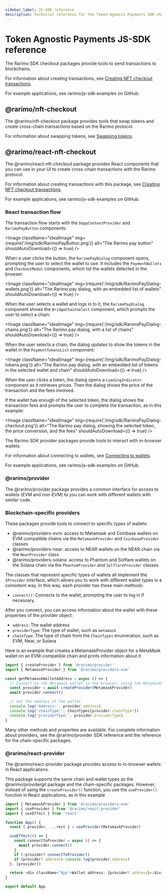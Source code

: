 ```yaml
---
sidebar_label: JS-SDK reference
description: Technical reference for the Token-Agnosti Payments SDK checkout packages.
---
```



# Token Agnostic Payments JS-SDK reference

The Rarimo SDK checkout packages provide tools to send transactions to blockchains.

For information about creating transactions, see [Creating NFT checkout transactions](/ecosystem/token-agnostic-payments/guide-creating-nft-checkout-transactions).

For example applications, see <OutLink href="https://github.com/rarimo/js-sdk-examples/">rarimo/js-sdk-examples</OutLink> on GitHub.

## @rarimo/nft-checkout

The <OutLink href="https://www.npmjs.com/package/@rarimo/nft-checkout">@rarimo/nft-checkout</OutLink> package provides tools that swap tokens and create cross-chain transactions based on the Rarimo protocol.

For information about swapping tokens, see [Swapping tokens](/ecosystem/token-agnostic-payments/guide-swapping-tokens).

## @rarimo/react-nft-checkout

The <OutLink href="https://www.npmjs.com/package/@rarimo/react-nft-checkout">@rarimo/react-nft-checkout</OutLink> package provides React components that you can use in your UI to create cross-chain transactions with the Rarimo protocol.

For information about creating transactions with this package, see [Creating NFT checkout transactions](/ecosystem/token-agnostic-payments/guide-creating-nft-checkout-transactions).

For example applications, see <OutLink href="https://github.com/rarimo/js-sdk-examples/">rarimo/js-sdk-examples</OutLink> on GitHub.

### React transaction flow

The transaction flow starts with the `DappContextProvider` and `RarimoPayButton` components:

<Image className="idealImage" img={require('/img/sdk/RarimoPayButton.png')} alt="The Rarimo pay button" shouldAutoDownload={() => true} />

When a user clicks the button, the `RarimoPayDialog` component opens, prompting the user to select the wallet to use.
It includes the `PaymentWallets` and `CheckoutModal` components, which list the wallets detected in the browser:

<Image className="idealImage" img={require('/img/sdk/RarimoPayDialog-wallets.png')} alt="The Rarimo pay dialog, with an embedded list of wallets" shouldAutoDownload={() => true} />

When the user selects a wallet and logs in to it, the `RarimoPayDialog` component shows the `BridgeChainSelect` component, which prompts the user to select a chain:

<Image className="idealImage" img={require('/img/sdk/RarimoPayDialog-chains.png')} alt="The Rarimo pay dialog, with a list of chains" shouldAutoDownload={() => true} />

When the user selects a chain, the dialog updates to show the tokens in the wallet in the `PaymentTokensList` component:

<Image className="idealImage" img={require('/img/sdk/RarimoPayDialog-tokens.png')} alt="The Rarimo pay dialog, with an embedded list of tokens in the selected wallet and chain" shouldAutoDownload={() => true} />

When the user clicks a token, the dialog opens a `LoadingIndicator` component as it retrieves prices.
Then the dialog shows the price of the transaction and the fees involved.

If the wallet has enough of the selected token, the dialog shows the transaction fees and prompts the user to complete the transaction, as in this example:

<Image className="idealImage" img={require('/img/sdk/RarimoPayDialog-checkout.png')} alt="The Rarimo pay dialog, showing the selected token, the price conversion, and the fees" shouldAutoDownload={() => true} />

The Rarimo SDK provider packages provide tools to interact with in-browser wallets.

For information about connecting to wallets, see [Connecting to wallets](/products/bridging-protocol/guide-connecting-wallets).

For example applications, see <OutLink href="https://github.com/rarimo/js-sdk-examples/">rarimo/js-sdk-examples</OutLink> on GitHub.

### @rarimo/provider

The <OutLink href="https://www.npmjs.com/package/@rarimo/provider">@rarimo/provider</OutLink> package provides a common interface for access to wallets (EVM and non-EVM) to you can work with different wallets with similar code.

### Blockchain-specific providers

These packages provide tools to connect to specific types of wallets:

- <OutLink href="https://rarimo.github.io/js-sdk/modules/_rarimo_providers_evm.html">@rarimo/providers-evm</OutLink>: access to Metamask and Coinbase wallets on EVM-compatible chains via the <OutLink href="https://rarimo.github.io/js-sdk/classes/_rarimo_providers_evm.MetamaskProvider.html">`MetamaskProvider`</OutLink> and <OutLink href="https://rarimo.github.io/js-sdk/classes/_rarimo_providers_evm.CoinbaseProvider.html">`CoinbaseProvider`</OutLink> classes
- <OutLink href="https://rarimo.github.io/js-sdk/modules/_rarimo_providers_near.html">@rarimo/providers-near</OutLink>: access to NEAR wallets on the NEAR chain via the <OutLink href="https://rarimo.github.io/js-sdk/classes/_rarimo_providers_near.NearProvider.html">`NearProvider`</OutLink> class
- <OutLink href="https://rarimo.github.io/js-sdk/modules/_rarimo_providers_solana.html">@rarimo/providers-solana</OutLink>: access to Phantom and Solflare wallets on the Solana chain via the <OutLink href="https://rarimo.github.io/js-sdk/classes/_rarimo_providers_solana.PhantomProvider.html">`PhantomProvider`</OutLink> and <OutLink href="https://rarimo.github.io/js-sdk/classes/_rarimo_providers_solana.SolflareProvider.html">`SolflareProvider`</OutLink> classes

The classes that represent specific types of wallets all implement the <OutLink href="https://rarimo.github.io/js-sdk/interfaces/_rarimo_provider.IProvider.html">`IProvider`</OutLink> interface, which allows you to work with different wallet types in a consistent way.
In this way, each provider has these main methods:

- <OutLink href="https://rarimo.github.io/js-sdk/interfaces/_rarimo_provider.IProvider.html#connect">`connect()`</OutLink>: Connects to the wallet, prompting the user to log in if necessary.

After you connect, you can access information about the wallet with these properties of the provider object:

- `address`: The wallet address
- `providerType`: The type of wallet, such as `metamask`
- `chainType`: The type of chain from the <OutLink href="https://rarimo.github.io/js-sdk/enums/_rarimo_shared.ChainTypes.html">`ChainTypes`</OutLink> enumeration, such as EVM, Near, or Solana

Here is an example that creates a MetamaskProvider object for a MetaMask wallet on an EVM-compatible chain and prints information about it:

```ts
import { createProvider } from '@rarimo/provider'
import { MetamaskProvider } from '@rarimo/providers-evm'

const getMetamaskWalletAddress = async () => {
  // Connect to the Metamask wallet in the browser, using the MetamaskProvider interface to limit bundle size.
  const provider = await createProvider(MetamaskProvider)
  await provider.connect()

  // Get the address of the wallet
  console.log('Address:', provider.address)
  console.log('chainType:', ChainTypes[provider.chainType!])
  console.log('providerType:', provider.providerType)
}
```

Many other methods and properties are available.
For complete information about providers, see the <OutLink href="https://rarimo.github.io/js-sdk/modules/_rarimo_provider.html">@rarimo/provider</OutLink> SDK reference and the reference for the chain-specific packages.

### @rarimo/react-provider

The <OutLink href="https://www.npmjs.com/package/@rarimo/react-provider">@rarimo/react-provider</OutLink> package provides access to in-browser wallets in React applications.

This package supports the same chain and wallet types as the <OutLink href="https://www.npmjs.com/package/@rarimo/provider">@rarimo/providergit</OutLink> package and the chain-specific packages.
However, instead of using the `createProvider()` function, you use the `useProvider()` function in React applications, as in this example

```ts
import { MetamaskProvider } from '@rarimo/providers-evm'
import { useProvider } from '@rarimo/react-provider'
import { useEffect } from 'react'

function App() {
  const { provider, ...rest } = useProvider(MetamaskProvider)

  useEffect(() => {
    const connectToProvider = async () => {
      await provider.connect()
    }
    if (!provider) connectToProvider()
    if (provider?.address) console.log(provider.address)
  }, [provider])

  return <div className="App">Wallet address: {provider?.address}</div>
}

export default App
```
